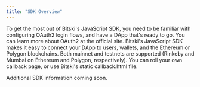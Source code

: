 ```yaml
---
title: "SDK Overview"
---
```


To get the most out of Bitski's JavaScript SDK, you need to be familiar with configuring OAuth2 login flows, and have a DApp that's ready to go. You can learn more about OAuth2 at the official site. Bitski's JavaScript SDK makes it easy to connect your DApp to users, wallets, and the Ethereum or Polygon blockchains. Both mainnet and testnets are supported (Rinkeby and Mumbai on Ethereum and Polygon, respectively). You can roll your own callback page, or use Bitski's static callback.html file.

Additional SDK information coming soon.